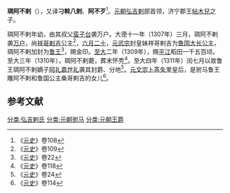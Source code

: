 '''琱阿不剌'''（{{bd|13世纪||1310年|catIdx=D}}），又译'''刁斡八剌'''、'''阿不歹'''<ref>《[[元史|元史]]》卷108</ref>。[[元朝|元朝]][[弘吉剌|弘吉剌]]部首领，济宁郡王[[帖木兒_(濟寧郡王)|帖木兒]]之子。

琱阿不剌年幼，由其叔父[[蛮子台|蛮子台]]袭万户。大德十一年（1307年）三月，琱阿不剌袭[[万户|万户]]，尚[[祥哥剌吉|祥哥剌吉]]公主<ref>《[[元史|元史]]》卷109</ref>，[[六月二十|六月二十]]，[[元武宗|元武宗]]封皇妹祥哥剌吉为[[鲁国大长公主|鲁国大长公主]]，琱阿不剌加封为[[鲁王|鲁王]]<ref>《[[元史|元史]]》卷22</ref>，赐金印。[[至大|至大]]二年（1309年），赐[[平江|平江]]稻田一千五百顷。至大三年（1310年），琱阿不剌薨，葬末怀秃<ref>《[[元史|元史]]》卷118</ref>。至大四年（1311年）闰七月以故鲁王琱阿不剌嫡子[[阿礼嘉世礼|阿礼嘉世礼]]袭其封爵、分地<ref>《[[元史|元史]]》卷24</ref>。[[元文宗|元文宗]][[卜答失里_(皇后)|卜答失里]]皇后，是驸马鲁王雕阿不剌和鲁国公主桑哥剌吉的女儿<ref>《[[元史|元史]]》卷114</ref>。

==参考文献==
{{reflist}}

{{DEFAULTSORT:D}}
[[分类:弘吉剌氏|分类:弘吉剌氏]]
[[分类:元朝驸马|分类:元朝驸马]]
[[分类:元朝王爵|分类:元朝王爵]]